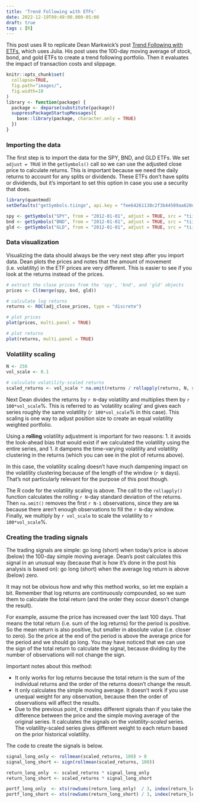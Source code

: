 ```yaml
---
title: 'Trend Following with ETFs'
date: 2022-12-19T09:49:00.000-05:00
draft: true
tags : [R]
---
```


This post uses R to replicate Dean Markwick's post [Trend Following with ETFs](https://dm13450.github.io/2022/11/18/Trend-Following-with-ETFs.html), which uses Julia. His post uses the 100-day moving average of stock, bond, and gold ETFs to create a trend following portfolio. Then it evaluates the impact of transaction costs and slippage.

<!--more-->

```r
knitr::opts_chunk$set(
  collapse=TRUE,
  fig.path="images/",
  fig.width=10
)
library <- function(package) {
  package <- deparse(substitute(package))
  suppressPackageStartupMessages({
    base::library(package, character.only = TRUE)
  })
}
```

### Importing the data

The first step is to import the data for the SPY, BND, and GLD ETFs. We set `adjust = TRUE` in the `getSymbols()` call so we can use the adjusted close price to calculate returns. This is important because we need the daily returns to account for any splits or dividends. These ETFs don't have splits or dividends, but it's important to set this option in case you use a security that does.

```r
library(quantmod)
setDefaults("getSymbols.tiingo", api.key = "fee64261138c2f3b44509aa620dd6ac674431968")

spy <- getSymbols("SPY", from = "2012-01-01", adjust = TRUE, src = "tiingo", auto.assign = FALSE)
bnd <- getSymbols("BND", from = "2012-01-01", adjust = TRUE, src = "tiingo", auto.assign = FALSE)
gld <- getSymbols("GLD", from = "2012-01-01", adjust = TRUE, src = "tiingo", auto.assign = FALSE)
```

### Data visualization

Visualizing the data should always be the very next step after you import data. Dean plots the prices and notes that the amount of movement (i.e. volatility) in the ETF prices are very different. This is easier to see if you look at the returns instead of the prices.

```r
# extract the close prices from the 'spy', 'bnd', and 'gld' objects
prices <- Cl(merge(spy, bnd, gld))

# calculate log returns
returns <- ROC(adj_close_prices, type = "discrete")

# plot prices
plot(prices, multi.panel = TRUE)

# plot returns
plot(returns, multi.panel = TRUE)
```

### Volatility scaling

```r
N <- 256
vol_scale <- 0.1

# calculate volatility-scaled returns
scaled_returns <- vol_scale * na.omit(returns / rollapply(returns, N, sd))
```

Next Dean divides the returns by `r N`-day volatility and multiplies them by `r 100*vol_scale`%. This is referred to as 'volatility scaling' and gives each series roughly the same volatility (`r 100*vol_scale`% in this case). This scaling is one way to adjust position size to create an equal volatility weighted portfolio.

Using a **rolling** volatility adjustment is important for two reasons:
1. it avoids the look-ahead bias that would exist if we calculated the volatility using the entire series, and
1. it dampens the time-varying volatility and volatility clustering in the returns (which you can see in the plot of returns above).

In this case, the volatility scaling doesn't have much dampening impact on the volatility clustering because of the length of the window (`r N` days). That's not particularly relevant for the purpose of this post though.

The R code for the volatility scaling is above. The call to the `rollapply()` function calculates the rolling `r N`-day standard deviation of the returns. Then `na.omit()` removes the first `r N-1` observations, since they are `NA` because there aren't enough observations to fill the `r N`-day window. Finally, we multiply by `r vol_scale` to scale the volatility to `r 100*vol_scale`%.

### Creating the trading signals

The trading signals are simple: go long (short) when today's price is above (below) the 100-day simple moving average. Dean's post calculates this signal in an unusual way (because that is how it's done in the post his analysis is based on): go long (short) when the average log return is above (below) zero.

It may not be obvious how and why this method works, so let me explain a bit. Remember that log returns are continuously compounded, so we sum them to calculate the total return (and the order they occur doesn't change the result).

For example, assume the price has increased over the last 100 days. That means the total return (i.e. sum of the log returns) for the period is positive. So the mean return is also positive, but smaller in absolute value (i.e. closer to zero). So the price at the end of the period is above the average price for the period and we should go long. You may have noticed that we can use the sign of the total return to calculate the signal, because dividing by the number of observations will not change the sign.

Important notes about this method:

* It only works for log returns because the total return is the sum of the individual returns and the order of the returns doesn't change the result.
* It only calculates the simple moving average. It doesn't work if you use unequal weight for any observation, because then the order of observations will affect the results.
* Due to the previous point, it creates different signals than if you take the difference between the price and the simple moving average of the original series. It calculates the signals on the *volatility-scaled* series. The volatility-scaled series gives different weight to each return based on the prior historical volatility.

The code to create the signals is below.

```r
signal_long_only <- rollmean(scaled_returns, 100) > 0
signal_long_short <- sign(rollmean(scaled_returns, 100))

return_long_only  <- scaled_returns * signal_long_only
return_long_short <- scaled_returns * signal_long_short

portf_long_only  <- xts(rowSums(return_long_only)  / 3, index(return_long_only))
portf_long_short <- xts(rowSums(return_long_short) / 3, index(return_long_short))
```
